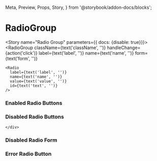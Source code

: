   Meta,
  Preview,
  Props,
  Story,
} from '@storybook/addon-docs/blocks';


<Meta component={RadioGroup} title="Components/Molecules/Form Controls/RadioGroup" />

# RadioGroup
<Description of={RadioGroup} />
<Props of={RadioGroup} />

<Story name="Radio Group" parameters={{ docs: {disable: true}}}>
  <RadioGroup
    className={text('className', '')}
    handleChange={action('click')}
    label={text('label', '')}
    name={text('name', '')}
    form={text('form', '')}
  >
    <Radio
      label={text('label', '')}
      name={text('name', '')}
      value={text('value', '')}
      id={text('text', '')}
    />
  </RadioGroup>
</Story>


### Enabled Radio Buttons 
<Preview>
  <Story name="Enabled Radio Buttons">
    <div>
      <RadioGroup
        className="my-radio"
        label="Label Goes Here"
        name="radioGroupName1"
        handleChange={action('changed')}
        form="formName1"
      >
        <Radio
          label="Option 1 unselected"
          className="ce-radio--button"
          value="option1"
          id="option1"
        />
        <Radio
          label="Option 2 selected "
          value="option3"
          id="option3"
          className="ce-radio--button"
          checked
        />
      </RadioGroup>
    </div>
  </Story>
</Preview>

### Disabled Radio Buttons 
<Preview>
  <Story name="Disabled Radio Buttons">
    <div>
      <RadioGroup
        className="my-class"
        label="Label Goes Here"
        name="radioGroupName2"
        handleChange={action('changed')}
        form="formName2"
      >
        <Radio
          label="Option 1 unselected"
          className="ce-radio--button"
          value="option1"
          id="option1"
          disabled
        />
        <Radio
          label="Option 2 selected"
          value="option2"
          id="option2"
          className="ce-radio--button"
          checked
          disabled
        />
      </RadioGroup>
      
    </div>
  </Story>
</Preview>

### Disabled Radio Form 
<Preview>
  <Story name="Disabled Radio Form">
    <div>
      <RadioGroup
        className="my-class"
        label="Label Goes Here"
        name="radioGroupName3"
        handleChange={action('changed')}
        form="formName3"
      >
        <Radio
          label="Option 1 unselected"
          className="ce-radio--button"
          value="option1"
          id="option1"
        />
        <Radio
          label="Option 2 selected"
          value="option2"
          id="option2"
          className="ce-radio--button"
          checked
          disabled
        />
      </RadioGroup>
    </div>
  </Story>
</Preview>

### Error Radio Button  
<Preview>
  <Story name="Error Radio Button">
    <div>
      <RadioGroup
        className="my-class"
        label="Label Goes Here"
        name="radioGroupName4"
        handleChange={action('changed')}
        form="formName4"
      >
        <Radio
          label="Option 1 unselected"
          className="ce-radio--button"
          value="option1"
          id="option1"
        />
        <Radio
          label="Option 2 selected"
          value="option2"
          id="option2"
          className="ce-radio--button"
          checked
        />
      </RadioGroup>
    </div>
  </Story>
</Preview>